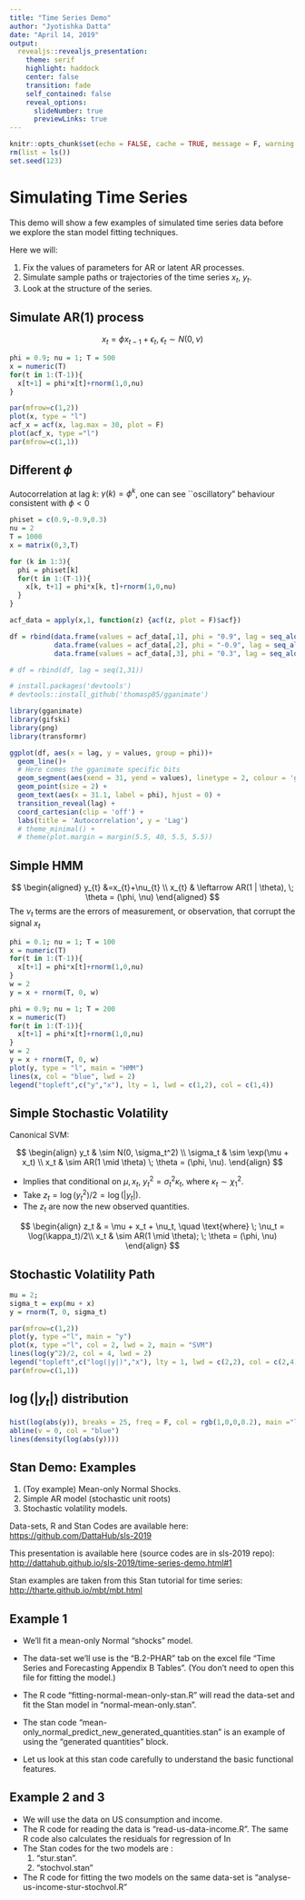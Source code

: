 ```yaml
---
title: "Time Series Demo"
author: "Jyotishka Datta"
date: "April 14, 2019"
output: 
  revealjs::revealjs_presentation:
    theme: serif
    highlight: haddock
    center: false
    transition: fade
    self_contained: false
    reveal_options:
      slideNumber: true
      previewLinks: true
---
```


```r
knitr::opts_chunk$set(echo = FALSE, cache = TRUE, message = F, warning = F)
rm(list = ls())
set.seed(123)
```

# Simulating Time Series 

This demo will show a few examples of simulated time series data before we explore the stan model fitting techniques. 

Here we will: 

1. Fix the values of parameters for AR or latent AR processes. 
2. Simulate sample paths or trajectories of the time series $x_t$, $y_t$. 
3. Look at the structure of the series. 


## Simulate AR(1) process

$$
x_{t} = \phi x_{t-1} + \epsilon_t, \; \epsilon_t \sim N(0, \nu)
$$


```r
phi = 0.9; nu = 1; T = 500
x = numeric(T)
for(t in 1:(T-1)){
  x[t+1] = phi*x[t]+rnorm(1,0,nu)
}
```

```r
par(mfrow=c(1,2))
plot(x, type = "l")
acf_x = acf(x, lag.max = 30, plot = F)
plot(acf_x, type ="l")
par(mfrow=c(1,1))
```

## Different $\phi$ 

Autocorrelation at lag $k$: $\gamma(k) = \phi^k$, one can see ``oscillatory" behaviour consistent with $\phi < 0$

```r
phiset = c(0.9,-0.9,0.3)
nu = 2
T = 1000
x = matrix(0,3,T)

for (k in 1:3){
  phi = phiset[k]
  for(t in 1:(T-1)){
    x[k, t+1] = phi*x[k, t]+rnorm(1,0,nu)
  }
}

acf_data = apply(x,1, function(z) {acf(z, plot = F)$acf})

df = rbind(data.frame(values = acf_data[,1], phi = "0.9", lag = seq_along(acf_data[,1])),
           data.frame(values = acf_data[,2], phi = "-0.9", lag = seq_along(acf_data[,1])),
           data.frame(values = acf_data[,3], phi = "0.3", lag = seq_along(acf_data[,1])))

# df = rbind(df, lag = seq(1,31))

# install.packages('devtools')
# devtools::install_github('thomasp85/gganimate')

library(gganimate)
library(gifski)
library(png)
library(transformr)

ggplot(df, aes(x = lag, y = values, group = phi))+
  geom_line()+
  # Here comes the gganimate specific bits
  geom_segment(aes(xend = 31, yend = values), linetype = 2, colour = 'grey') + 
  geom_point(size = 2) + 
  geom_text(aes(x = 31.1, label = phi), hjust = 0) + 
  transition_reveal(lag) + 
  coord_cartesian(clip = 'off') + 
  labs(title = 'Autocorrelation', y = 'Lag') 
  # theme_minimal() + 
  # theme(plot.margin = margin(5.5, 40, 5.5, 5.5))
```


## Simple HMM 

$$
\begin{aligned} y_{t} &=x_{t}+\nu_{t} \\ x_{t} & \leftarrow AR(1 | \theta), \; \theta = (\phi, \nu) \end{aligned}
$$
The $\nu_t$ terms are the errors of measurement, or observation, that corrupt the signal $x_t$

```r
phi = 0.1; nu = 1; T = 100
x = numeric(T)
for(t in 1:(T-1)){
  x[t+1] = phi*x[t]+rnorm(1,0,nu)
}
w = 2
y = x + rnorm(T, 0, w)
```


```r
phi = 0.9; nu = 1; T = 200
x = numeric(T)
for(t in 1:(T-1)){
  x[t+1] = phi*x[t]+rnorm(1,0,nu)
}
w = 2
y = x + rnorm(T, 0, w)
plot(y, type = "l", main = "HMM")
lines(x, col = "blue", lwd = 2)
legend("topleft",c("y","x"), lty = 1, lwd = c(1,2), col = c(1,4))
```

## Simple Stochastic Volatility {.smaller}

Canonical SVM: 

$$
		\begin{align}
		y_t & \sim N(0, \sigma_t^2) \\
		\sigma_t & \sim \exp(\mu + x_t) \\
		x_t & \sim AR(1 \mid \theta) \; \theta = (\phi, \nu). 
		\end{align}
$$

-  Implies that conditional on $\mu, x_t$, $y_t^2 = \sigma_t^2 \kappa_t$, where $\kappa_t \sim \chi^2_1$. 
-  Take $z_t = \log(y_t^2)/2 = \log(|y_t|)$. 
-  The $z_t$ are now the new observed quantities. 

$$
		\begin{align}
		z_t & = \mu + x_t + \nu_t, \quad \text{where} \; \nu_t = \log(\kappa_t)/2\\
		x_t & \sim AR(1 \mid \theta); \; \theta = (\phi, \nu)
		\end{align}
$$



## Stochastic Volatility Path {.smaller}

```R
mu = 2; 
sigma_t = exp(mu + x)
y = rnorm(T, 0, sigma_t)
```

```r

par(mfrow=c(1,2))
plot(y, type ="l", main = "y")
plot(x, type ="l", col = 2, lwd = 2, main = "SVM")
lines(log(y^2)/2, col = 4, lwd = 2)
legend("topleft",c("log(|y|)","x"), lty = 1, lwd = c(2,2), col = c(2,4))
par(mfrow=c(1,1))
```


## $\log(|y_t|)$ distribution

```r
hist(log(abs(y)), breaks = 25, freq = F, col = rgb(1,0,0,0.2), main ="log(|y|)")
abline(v = 0, col = "blue")
lines(density(log(abs(y))))
```


## Stan Demo: Examples 

1.  (Toy example) Mean-only Normal Shocks. 
2.  Simple AR model (stochastic unit roots)
3.  Stochastic volatility models. 

Data-sets, R and Stan Codes are available here: [https://github.com/DattaHub/sls-2019](https://github.com/DattaHub/sls-2019)

This presentation is available here (source codes are in sls-2019 repo):
[http://dattahub.github.io/sls-2019/time-series-demo.html#1](http://dattahub.github.io/sls-2019/time-series-demo.html#1)

Stan examples are taken from this Stan tutorial for time series: 
[http://tharte.github.io/mbt/mbt.html](http://tharte.github.io/mbt/mbt.html)



## Example 1

-  We'll fit a mean-only Normal "shocks" model.  

-  The data-set we'll use is the "B.2-PHAR" tab on the excel file "Time Series and Forecasting Appendix B Tables". (You don't need to open this file for fitting the model.)

-  The R code "fitting-normal-mean-only-stan.R" will read the data-set and fit the Stan model in "normal-mean-only.stan". 

- The stan code "mean-only_normal_predict_new_generated_quantities.stan" is an example of using the "generated quantities" block.

- Let us look at this stan code carefully to understand the basic functional features. 


## Example 2 and 3

-  We will use the data on US consumption and income. 
-  The R code for reading the data is "read-us-data-income.R". The same R code also calculates the residuals for regression of In
-  The Stan codes for the two models are :
   1.  "stur.stan".
   2.  "stochvol.stan"
-  The R code for fitting the two models on the same data-set is 
"analyse-us-income-stur-stochvol.R"



